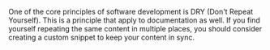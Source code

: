 One of the core principles of software development is DRY (Don't Repeat Yourself). This is a
principle that apply to documentation as well. If you find yourself repeating the same content in
multiple places, you should consider creating a custom snippet to keep your content in sync.
